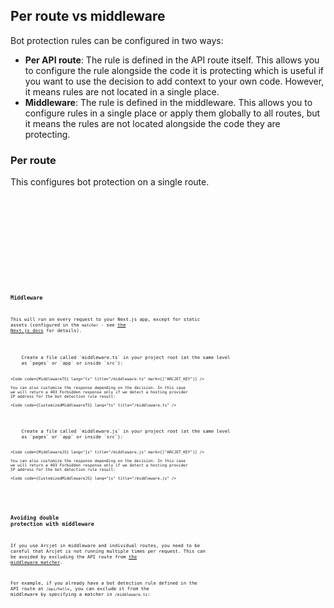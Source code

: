 

## Per route vs middleware

Bot protection rules can be configured in two ways:

- **Per API route**: The rule is defined in the API route itself. This allows
  you to configure the rule alongside the code it is protecting which is useful
  if you want to use the decision to add context to your own code. However, it
  means rules are not located in a single place.
- **Middleware**: The rule is defined in the middleware. This allows you to
  configure rules in a single place or apply them globally to all routes, but
  it means the rules are not located alongside the code they are protecting.

### Per route

This configures bot protection on a single route.

<Tabs syncKey="next-js-code">
  <TabItem label="TS (App)">
    <Code code={PerRouteAppTS} lang="ts" title="/app/api/arcjet/route.ts" />
  </TabItem>
  <TabItem label="TS (Pages)">
    <Code code={PerRoutePagesTS} lang="ts" title="/pages/api/hello.ts" />
  </TabItem>
  <TabItem label="JS (App)">
    <Code code={PerRouteAppJS} lang="js" title="/app/api/arcjet/route.js" />
  </TabItem>
  <TabItem label="JS (Pages)">
    <Code code={PerRoutePagesJS} lang="js" title="/pages/api/hello.ts" />
  </TabItem>
</Tabs>

### Middleware

This will run on every request to your Next.js app, except for static assets
(configured in the `matcher` - see [the Next.js
docs](https://nextjs.org/docs/pages/building-your-application/routing/middleware#matcher)
for details).

<Tabs>
  <TabItem label="TS">
    Create a file called `middleware.ts` in your project root (at the same level
    as `pages` or `app` or inside `src`):

    <Code code={MiddlewareTS} lang="ts" title="/middleware.ts" mark={["ARCJET_KEY"]} />

    You can also customize the response depending on the decision. In this case
    we will return a 403 Forbidden response only if we detect a hosting provider
    IP address for the bot detection rule result:

    <Code code={CustomizedMiddlewareTS} lang="ts" title="/middleware.ts" />

  </TabItem>
  <TabItem label="JS">
    Create a file called `middleware.js` in your project root (at the same level
    as `pages` or `app` or inside `src`):

    <Code code={MiddlewareJS} lang="js" title="/middleware.js" mark={["ARCJET_KEY"]} />

    You can also customize the response depending on the decision. In this case
    we will return a 403 Forbidden response only if we detect a hosting provider
    IP address for the bot detection rule result:

    <Code code={CustomizedMiddlewareJS} lang="js" title="/middleware.js" />

  </TabItem>
</Tabs>

### Avoiding double protection with middleware

If you use Arcjet in middleware and individual routes, you need to be careful
that Arcjet is not running multiple times per request. This can be avoided by
excluding the API route from [the middleware
matcher](https://nextjs.org/docs/pages/building-your-application/routing/middleware#matcher).

For example, if you already have a bot detection rule defined in the API route
at `/api/hello`, you can exclude it from the middleware by specifying a matcher
in `/middleware.ts`:

<Code code={MiddlewareMatcher} lang="ts" title="/middleware.ts" />
